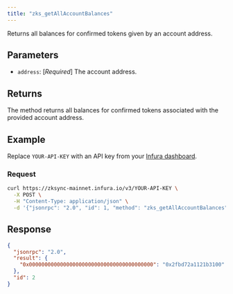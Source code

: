 ```yaml
---
title: "zks_getAllAccountBalances"
---
```



Returns all balances for confirmed tokens given by an account address.

## Parameters

- `address`: [_Required_] The account address.

## Returns

The method returns all balances for confirmed tokens associated with the provided account address.

## Example

Replace `YOUR-API-KEY` with an API key from your [Infura dashboard](https://infura.io/dashboard).

### Request

<Tabs>
  <TabItem value="cURL">

```bash
curl https://zksync-mainnet.infura.io/v3/YOUR-API-KEY \
  -X POST \
  -H "Content-Type: application/json" \
  -d '{"jsonrpc": "2.0", "id": 1, "method": "zks_getAllAccountBalances", "params": [ "0x98E9D288743839e96A8005a6B51C770Bbf7788C0" ]}'
```

  </TabItem>
</Tabs>

## Response

<Tabs>
  <TabItem value="JSON">

```json
{
  "jsonrpc": "2.0",
  "result": {
    "0x0000000000000000000000000000000000000000": "0x2fbd72a1121b3100"
  },
  "id": 2
}
```

  </TabItem>
</Tabs>